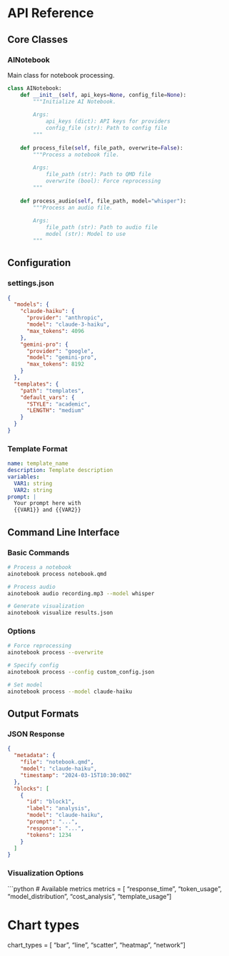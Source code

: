 # API Reference

## Core Classes

### AINotebook

Main class for notebook processing.

```python
class AINotebook:
    def __init__(self, api_keys=None, config_file=None):
        """Initialize AI Notebook.
        
        Args:
            api_keys (dict): API keys for providers
            config_file (str): Path to config file
        """
        
    def process_file(self, file_path, overwrite=False):
        """Process a notebook file.
        
        Args:
            file_path (str): Path to QMD file
            overwrite (bool): Force reprocessing
        """
        
    def process_audio(self, file_path, model="whisper"):
        """Process an audio file.
        
        Args:
            file_path (str): Path to audio file
            model (str): Model to use
        """
```

## Configuration

### settings.json

```json
{
  "models": {
    "claude-haiku": {
      "provider": "anthropic",
      "model": "claude-3-haiku",
      "max_tokens": 4096
    },
    "gemini-pro": {
      "provider": "google",
      "model": "gemini-pro",
      "max_tokens": 8192
    }
  },
  "templates": {
    "path": "templates",
    "default_vars": {
      "STYLE": "academic",
      "LENGTH": "medium"
    }
  }
}
```

### Template Format

```yaml
name: template_name
description: Template description
variables:
  VAR1: string
  VAR2: string
prompt: |
  Your prompt here with
  {{VAR1}} and {{VAR2}}
```

## Command Line Interface

### Basic Commands

```bash
# Process a notebook
ainotebook process notebook.qmd

# Process audio
ainotebook audio recording.mp3 --model whisper

# Generate visualization
ainotebook visualize results.json
```

### Options

```bash
# Force reprocessing
ainotebook process --overwrite

# Specify config
ainotebook process --config custom_config.json

# Set model
ainotebook process --model claude-haiku
```

## Output Formats

### JSON Response

```json
{
  "metadata": {
    "file": "notebook.qmd",
    "model": "claude-haiku",
    "timestamp": "2024-03-15T10:30:00Z"
  },
  "blocks": [
    {
      "id": "block1",
      "label": "analysis",
      "model": "claude-haiku",
      "prompt": "...",
      "response": "...",
      "tokens": 1234
    }
  ]
}
```

### Visualization Options

```python
# Available metrics
metrics = [
    "response_time",
    "token_usage",
    "model_distribution",
    "cost_analysis",
    "template_usage"
]

# Chart types
chart_types = [
    "bar",
    "line",
    "scatter",
    "heatmap",
    "network"
] 